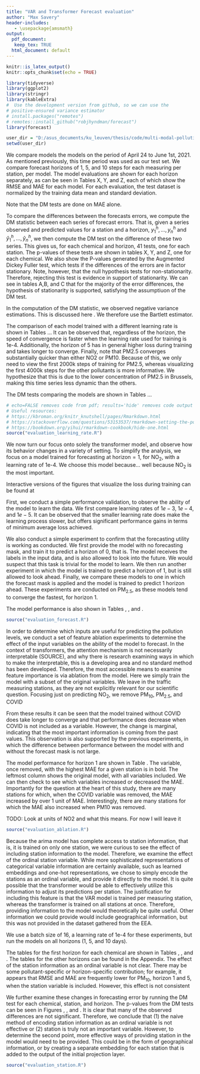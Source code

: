 ```yaml
---
title: "VAR and Transformer Forecast evaluation"
author: "Max Savery"
header-includes:
   - \usepackage{amsmath}
output:
  pdf_document:
   keep_tex: TRUE
  html_document: default
---
```

```r
knitr::is_latex_output()
knitr::opts_chunk$set(echo = TRUE)
```

```r
library(tidyverse)
library(ggplot2)
library(stringr)
library(kableExtra)
#  Use the development version from github, so we can use the 
# positive-ensured variance estimator
# install.packages("remotes")
# remotes::install_github("robjhyndman/forecast")
library(forecast)
```
```r
user_dir = "D:/asus_documents/ku_leuven/thesis/code/multi-modal-pollution/src/evaluation"
setwd(user_dir)
```
\section{Model comparison}

We compare models the models on the period of April 24 to June 1st, 2021. As mentioned previously, this time period was used as our test set. We compare forecast horizons of 1, 5, and 10 steps for each measuring per station, per model. The model evaluations are shown for each horizon separately, as can be seen in Tables X, Y, and Z, each of which show the RMSE and MAE for each model. For each evaluation, the test dataset is normalized by the training data mean and standard deviation.

Note that the DM tests are done on MAE alone.

To compare the differences between the forecasts errors, we compute the DM statistic between each series of forecast errors. That is, given a series observed and predicted values for a station and a horizon, $y^h_{1},...,y^h_{n}$ and $\hat{y}^h_{1},...,\hat{y}^h_{n}$, we then compute the DM test on the difference of these two series. This gives us, for each chemical and horizon, 41 tests, one for each station. The p-values of these tests are shown in tables X, Y, and Z, one for each chemical. We also show the P-values generated by the Augmented Dickey Fuller test, which tests if the differences of the errors are in factor stationary. Note, however, that the null hypothesis tests for non-stationarity. Therefore, rejecting this test is evidence in support of stationarity. We can see in tables A,B, and C that for the majority of the error differences, the hypothesis of stationarity is supported, satisfying the assumptiuon of the DM test.  

 In the computation of the DM statistic, we observed negative variance estimations. This is discussed here \url{https://www.sciencedirect.com/science/article/pii/S0169207017300559}. We therefore use the Bartlett estimator.

The comparison of each model trained with a different learning rate is shown in Tables \ref{tab:lr-1e-4_no2_h-1}... It can be observed that, regardless of the horizon, the speed of convergence is faster when the learning rate used for training is 1e-4.  Additionally, the horizon of 5 has in general higher loss during training and takes longer to converge. Finally, note that PM2.5 converges substantially quicker than either NO2 or PM10. Because of this, we only need to view the first 2000k steps of training for PM2.5, whereas visualizing the first 4000k steps for the other pollutants is more informative. We hypothesize that this is due to the lower concentration of PM2.5 in Brussels, making this time series less dynamic than the others.

The DM tests comparing the models are shown in Tables \ref{tab:dm_tests_lr-1e-4_no2}...
```r
# echo=FALSE removes code from pdf; results='hide' removes code output
# Useful resources:
# https://kbroman.org/knitr_knutshell/pages/Rmarkdown.html
# https://stackoverflow.com/questions/53153537/rmarkdown-setting-the-position-of-kable
# https://bookdown.org/yihui/rmarkdown-cookbook/hide-one.html
source("evaluation_learning_rate.R")
```
\section{Confirmation of Model Behavior}

We now turn our focus onto solely the transformer model, and observe how its behavior changes in a variety of setting. To simplify the analysis, we focus on a model trained for forecasting at horizon$=1$, for NO$_2$, with a learning rate of 1e-4. We choose this model because... well because NO$_2$ is the most important. 

Interactive versions of the figures that visualize the loss during training can be found at \url{https://wandb.ai/mix/mvts-forecasting/reports/Forecasting-Air-Pollution-During-COVID-19--VmlldzoxOTA1Mzc0}

First, we conduct a simple performance validation, to observe the ability of the model to learn the data. We first compare learning rates of $1e-3$, $1e-4$, and $1e-5$. It can be observed that the smaller learning rate does make the learning process slower, but offers significant performance gains in terms of minimum average loss achieved.

We also conduct a simple experiment to confirm that the forecasting utility is working as conducted. We first provide the model with no forecasting mask, and train it to predict a horizon of 0, that is. The model receives the labels in the input data, and is also allowed to look into the future. We would suspect that this task is trivial for the model to learn. We then run another experiment in which the model is trained to predict a horizon of 1, but is still allowed to look ahead. Finally, we compare these models to one in which the forecast mask is applied and the model is trained to predict 1 horizon ahead. These experiments are conducted on PM$_{2.5}$, as these models tend to converge the fastest, for horizon 1.

The model performance is also shown in Tables \ref{tab:forecast_mask_pm25}, \ref{tab:forecast_mask_pm10}, and \ref{tab:forecast_mask_no2}.
```r
source("evaluation_forecast.R")
```
\section{Variable ablation}
In order to determine which inputs are useful for predicting the pollution levels, we conduct a set of feature ablation experiments to determine the effect of the input variables on the ability of the model to forecast. In the context of transformers, the attention mechanism is not necessarily interpretable (SOURCE), and why there is research examining ways in which to make the interpretable, this is a developing area and no standard method has been developed. Therefore, the most accessible means to examine feature importance is via ablation from the model. Here we simply train the model with a subset of the original variables. We leave in the traffic measuring stations, as they are not explicitly relevant for our scientific question. Focusing just on predicting NO$_2$, we remove PM$_{10}$, PM$_{2.5}$, and COVID

From these results it can be seen that the model trained without COVID does take longer to converge and that performance does decrease when COVID is not included as a variable. However, the change is marginal, indicating that the most important information is coming from the past values. This observation is also supported by the previous experiments, in which the difference between performance between the model with and without the forecast mask is not large.

The model performance for horizon 1 are shown in Table \ref{tab:ablation_no2}. The variable, once removed, with the highest MAE for a given station is in bold. The leftmost column shows the original model, with all variables included. We can then check to see which variables increased or decreased the MAE. Importantly for the question at the heart of this study, there are many stations for which, when the COVID variable was removed, the MAE increased by over 1 unit of MAE. Interestingly, there are many stations for which the MAE also increased when PM10 was removed. 

 TODO: Look at units of NO2 and what this means. For now I will leave it

```r
source("evaluation_ablation.R")
```
\section{Effect of Station Information}
Because the arima model has complete access to station information, that is, it is trained on only one station, we were curious to see the effect of including station information to the model. Therefore, we examine the effect of the ordinal station variable. While more sophisticated representations of categorical variable information are certainly available, such as learned embeddings and one-hot representations, we chose to simply encode the stations as an ordinal variable, and provide it directly to the model. It is quite possible that the transformer would be able to effectively utilize this information to adjust its predictions per station. The justification for including this feature is that the VAR model is trained per measuring station, whereas the transformer is trained on all stations at once. Therefore, providing information to the model would theoretically be quite useful. Other information we could provide would include geographical information, but this was not provided in the dataset gathered from the EEA.

We use a batch size of 16, a learning rate of 1e-4 for these experiments, but run the models on all horizons (1, 5, and 10 days). 

The tables for the first horizon for each chemical are shown in Tables \ref{tab:station_no2_h-1}, \ref{tab:station_pm10_h-1}, and \ref{tab:station_pm25_h-1}. The tables for the other horizons can be found in the Appendix. The effect of the station information as an ordinal variable is not clear. There may be some pollutant-specific or horizon-specific contribution; for example, it appears that RMSE and MAE are frequently lower for PM$_{10}$, horizon 1 and 5, when the station variable is included. However, this effect is not consistent 
 
We further examine these changes in forecasting error by running the DM test for each chemical, station, and horizon. The p-values from the DM tests can be seen in Figures \ref{tab:dm_station_no2}, \ref{tab:dm_station_pm10}, and \ref{tab:dm_station_pm25}. It is clear that many of the observed differences are not significant. Therefore, we conclude that (1) the naive method of encoding station information as an ordinal variable is not effective or (2) station is truly not an important variable. However, to determine the second point, more effective ways of providing station in the model would need to be provided. This could be in the form of geographical information, or by creating a separate embedding for each station that is added to the output of the initial projection layer.

```r
source("evaluation_station.R")
```
